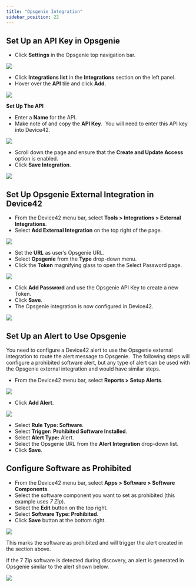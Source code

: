 ```yaml
---
title: "Opsgenie Integration"
sidebar_position: 22
---
```


## Set Up an API Key in Opsgenie

- Click **Settings** in the Opsgenie top navigation bar.

![](/assets/images/Opsgenie_1_Settings-1.png)

- Click **Integrations list** in the **Integrations** section on the left panel.
- Hover over the **API** tile and click **Add.**

![](/assets/images/Opsgenie_2_Integrations.png)

**Set Up The API**

- Enter a **Name** for the API.
- Make note of and copy the **API Key**.  You will need to enter this API key into Device42.

![](/assets/images/Opsgenie_3_API-1.png)

- Scroll down the page and ensure that the **Create and Update Access** option is enabled.
- Click **Save Integration**.

![](/assets/images/Opsgenie_5_API_c.png)

## Set Up Opsgenie External Integration in Device42

- From the Device42 menu bar, select **Tools > Integrations > External Integrations**.
- Select **Add External Integration** on the top right of the page.

![](/assets/images/Opsgenie_6_D42_Ext_Intg.png)

- Set the **URL** as user’s Opsgenie URL.
- Select **Opsgenie** from the **Type** drop-down menu.
- Click the **Token** magnifying glass to open the Select Password page.

![](/assets/images/Opsgenie_7_D42_PW.png)

- Click **Add Password** and use the Opsgenie API Key to create a new Token.
- Click **Save**.
- The Opsgenie integration is now configured in Device42.

![](/assets/images/Opsgenie_8_D42_View_Intg.png)

## Set Up an Alert to Use Opsgenie

You need to configure a Device42 alert to use the Opsgenie external integration to route the alert message to Opsgenie.  The following steps will configure a prohibited software alert, but any type of alert can be used with the Opsgenie external integration and would have similar steps.

- From the Device42 menu bar, select **Reports > Setup Alerts**.

![](/assets/images/Opsgenie_9_D42_View_Alert.png)

- Click **Add Alert**.

![](/assets/images/Opsgenie_10_D42_Add_Alert.png)

- Select **Rule Type: Software**.
- Select **Trigger:** **Prohibited Software Installed**.
- Select **Alert Type:** Alert.
- Select the Opsgenie URL from the **Alert Integration** drop-down list.
- Click **Save**.

## Configure Software as Prohibited

- From the Device42 menu bar, select **Apps > Software > Software Components**.
- Select the software component you want to set as prohibited (this example uses _7 Zip_).
- Select the **Edit** button on the top right.
- Select **Software Type: Prohibited**.
- Click **Save** button at the bottom right.

![](/assets/images/Opsgenie_11_D42_View_SW.png)

This marks the software as prohibited and will trigger the alert created in the section above.

If the 7 Zip software is detected during discovery, an alert is generated in Opsgenie similar to the alert shown below.

![](/assets/images/Opsgenie_12_OG_Alert.png)

